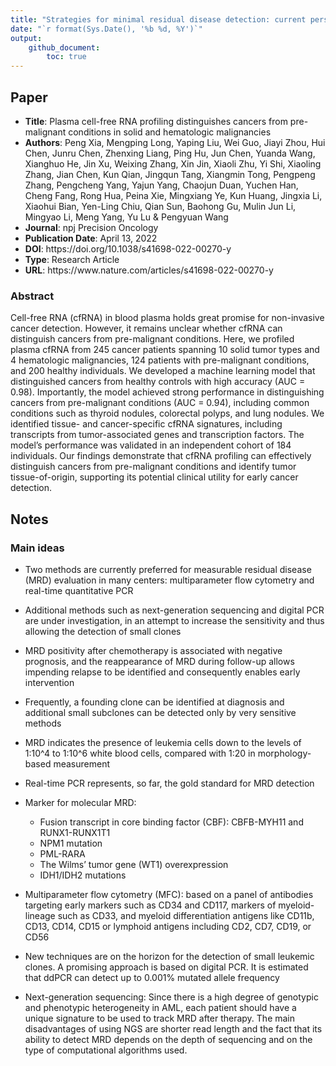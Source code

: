 ```yaml
---
title: "Strategies for minimal residual disease detection: current perspectives"
date: "`r format(Sys.Date(), '%b %d, %Y')`"
output:
    github_document:
        toc: true
---
```


## Paper

- **Title**: Plasma cell-free RNA profiling distinguishes cancers from pre-malignant conditions in solid and hematologic malignancies
- **Authors**: Peng Xia, Mengping Long, Yaping Liu, Wei Guo, Jiayi Zhou, Hui Chen, Junru Chen, Zhenxing Liang, Ping Hu, Jun Chen, Yuanda Wang, Xianghuo He, Jin Xu, Weixing Zhang, Xin Jin, Xiaoli Zhu, Yi Shi, Xiaoling Zhang, Jian Chen, Kun Qian, Jingqun Tang, Xiangmin Tong, Pengpeng Zhang, Pengcheng Yang, Yajun Yang, Chaojun Duan, Yuchen Han, Cheng Fang, Rong Hua, Peina Xie, Mingxiang Ye, Kun Huang, Jingxia Li, Xiaohui Bian, Yen-Ling Chiu, Qian Sun, Baohong Gu, Mulin Jun Li, Mingyao Li, Meng Yang, Yu Lu & Pengyuan Wang
- **Journal**: npj Precision Oncology
- **Publication Date**: April 13, 2022
- **DOI**: https://doi.org/10.1038/s41698-022-00270-y
- **Type**: Research Article
- **URL**: https://www.nature.com/articles/s41698-022-00270-y

### Abstract

Cell-free RNA (cfRNA) in blood plasma holds great promise for non-invasive cancer detection. However, it remains unclear whether cfRNA can distinguish cancers from pre-malignant conditions. Here, we profiled plasma cfRNA from 245 cancer patients spanning 10 solid tumor types and 4 hematologic malignancies, 124 patients with pre-malignant conditions, and 200 healthy individuals. We developed a machine learning model that distinguished cancers from healthy controls with high accuracy (AUC = 0.98). Importantly, the model achieved strong performance in distinguishing cancers from pre-malignant conditions (AUC = 0.94), including common conditions such as thyroid nodules, colorectal polyps, and lung nodules. We identified tissue- and cancer-specific cfRNA signatures, including transcripts from tumor-associated genes and transcription factors. The model's performance was validated in an independent cohort of 184 individuals. Our findings demonstrate that cfRNA profiling can effectively distinguish cancers from pre-malignant conditions and identify tumor tissue-of-origin, supporting its potential clinical utility for early cancer detection.

## Notes

### Main ideas

- Two methods
    are currently preferred for measurable residual disease (MRD) evaluation in many centers: multiparameter flow cytometry
    and real-time quantitative PCR

- Additional methods such as next-generation sequencing
    and digital PCR are under investigation, in an attempt to increase the sensitivity and thus
    allowing the detection of small clones

- MRD positivity after
    chemotherapy is associated with negative prognosis, and the reappearance of MRD during
    follow-up allows impending relapse to be identified and consequently enables early intervention
    
- Frequently, a founding clone can be identified at diagnosis
    and additional small subclones can be detected only by very sensitive methods
    
- MRD indicates the presence of leukemia cells down to
    the levels of 1:10^4 to 1:10^6 white blood cells, compared with
    1:20 in morphology-based measurement

- Real-time PCR represents, so far, the gold standard for MRD detection

- Marker for molecular MRD:
    * Fusion transcript in core binding factor (CBF): CBFB-MYH11 and RUNX1-RUNX1T1
    * NPM1 mutation
    * PML-RARA
    * The Wilms’ tumor gene (WT1) overexpression
    * IDH1/IDH2 mutations

- Multiparameter flow cytometry (MFC): based on a panel of antibodies
    targeting early markers such as CD34 and CD117, markers
    of myeloid-lineage such as CD33, and myeloid differentiation
    antigens like CD11b, CD13, CD14, CD15 or lymphoid
    antigens including CD2, CD7, CD19, or CD56
    
- New techniques are on the horizon for the detection of small
    leukemic clones. A promising approach is based on digital
    PCR. It is estimated that
    ddPCR can detect up to 0.001% mutated allele frequency
    
- Next-generation sequencing: Since there is a high degree
    of genotypic and phenotypic heterogeneity in AML, each
    patient should have a unique signature to be used to track
    MRD after therapy. The main
    disadvantages of using NGS are shorter read length and the
    fact that its ability to detect MRD depends on the depth of
    sequencing and on the type of computational algorithms used.

    